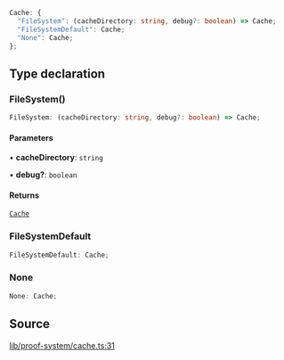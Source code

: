 ```ts
Cache: {
  "FileSystem": (cacheDirectory: string, debug?: boolean) => Cache;
  "FileSystemDefault": Cache;
  "None": Cache;
};
```

## Type declaration

### FileSystem()

```ts
FileSystem: (cacheDirectory: string, debug?: boolean) => Cache;
```

#### Parameters

• **cacheDirectory**: `string`

• **debug?**: `boolean`

#### Returns

[`Cache`](../type-aliases/Cache.mdx)

### FileSystemDefault

```ts
FileSystemDefault: Cache;
```

### None

```ts
None: Cache;
```

## Source

[lib/proof-system/cache.ts:31](https://github.com/o1-labs/o1js/blob/1ed4125b454628ef1e3e4d32dd416718a59702b8/src/lib/proof-system/cache.ts#L31)
